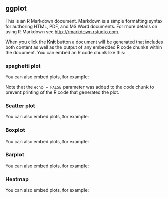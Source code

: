 
 

## ggplot 

This is an R Markdown document. Markdown is a simple formatting syntax for authoring HTML, PDF, and MS Word documents. For more details on using R Markdown see <http://rmarkdown.rstudio.com>.

When you click the **Knit** button a document will be generated that includes both content as well as the output of any embedded R code chunks within the document. You can embed an R code chunk like this:

 

### spaghetti plot

You can also embed plots, for example:
 

Note that the `echo = FALSE` parameter was added to the code chunk to prevent printing of the R code that generated the plot.

### Scatter plot

You can also embed plots, for example:


### Boxplot

You can also embed plots, for example:


### Barplot

You can also embed plots, for example:
 

### Heatmap

You can also embed plots, for example:
